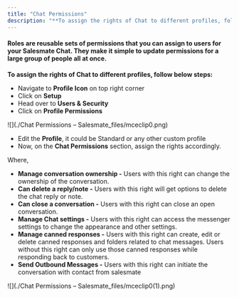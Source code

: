 ```yaml
---
title: "Chat Permissions"
description: "**To assign the rights of Chat to different profiles, follow below steps:**..."
---
```


#### Roles are reusable sets of permissions that you can assign to users for your Salesmate Chat. They make it simple to update permissions for a large group of people all at once.

**To assign the rights of Chat to different profiles, follow below steps:**

*   Navigate to **Profile Icon** on top right corner
*   Click on **Setup**
*   Head over to **Users & Security**
*   Click on **Profile Permissions**

![](./Chat Permissions – Salesmate_files/mceclip0.png)

*   Edit the **Profile**, it could be Standard or any other custom profile
*   Now, on the **Chat Permissions** section, assign the rights accordingly.

Where,

*   **Manage conversation ownership -** Users with this right can change the ownership of the conversation. 
*   **Can delete a reply/note -** Users with this right will get options to delete the chat reply or note. 
*   **Can close a conversation -** Users with this right can close an open conversation. 
*   **Manage Chat settings -** Users with this right can access the messenger settings to change the appearance and other settings.
*   **Manage canned responses -** Users with this right can create, edit or delete canned responses and folders related to chat messages. Users without this right can only use those canned responses while responding back to customers.
*   **Send Outbound Messages -** Users with this right can initiate the conversation with contact from salesmate

![](./Chat Permissions – Salesmate_files/mceclip0(1).png)